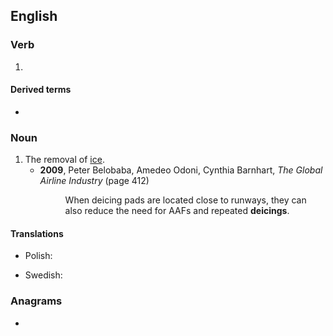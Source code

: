 {{also|de-icing}}
==English==

===Verb===
{{head|en|present participle}}

# {{present participle of|deice|lang=en|nocat=1}}

====Derived terms====
* {{l|en|deicing boot}}

===Noun===
{{en-noun}}

# The removal of [[ice]].
#* '''2009''', Peter Belobaba, Amedeo Odoni, Cynthia Barnhart, ''The Global Airline Industry'' (page 412)
#*: When deicing pads are located close to runways, they can also reduce the need for AAFs and repeated '''deicings'''.

====Translations====
{{trans-top|}}
* Polish: {{t|pl|odladzanie|n}}
{{trans-mid}}
* Swedish: {{t|sv|avisning|c}}
{{trans-bottom}}

===Anagrams===
* {{anagrams|en|digenic}}